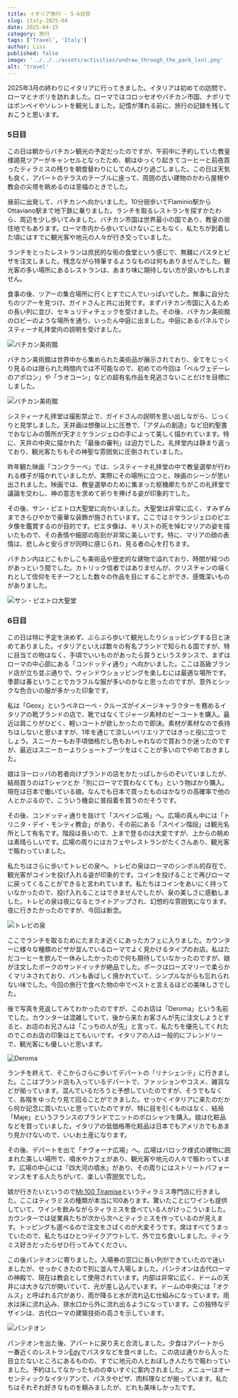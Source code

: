 ```yaml
---
title: イタリア旅行 - 5-6日目
slug: italy-2025-04
date: 2025-04-15
category: 旅行
tags: ['Travel', 'Italy']
author: Liss
published: false
image: '../../../assets/activities/undraw_through_the_park_lxnl.png'
alt: 'travel'
---
```



2025年3月の終わりにイタリアに行ってきました。イタリアは初めての訪問で、ローマとナポリを訪れました。ローマではコロッセオやバチカン市国、ナポリではポンペイやソレントを観光しました。記憶が薄れる前に、旅行の記録を残しておこうと思います。

### 5日目

この日は朝からバチカン観光の予定だったのですが、午前中に予約していた教皇様謁見ツアーがキャンセルとなったため、朝はゆっくり起きてコーヒーと前夜買ったティラミスの残りを朝食替わりにしてのんびり過ごしました。この日は天気も良く、アパートのテラスのテーブルに座って、周囲の古い建物のかわら屋根や教会の尖塔を眺めるのは至福のときでした。

昼前に出発して、バチカンへ向かいました。10分弱歩いてFlaminio駅からOttaviano駅まで地下鉄に乗りました。ランチを取るレストランを探すかたわら、周辺を少し歩いてみました。バチカン市国は世界最小の国であり、教皇の居住地でもあります。ローマ市内から歩いていけないこともなく、私たちが到着した頃にはすでに観光客や地元の人々が行き交っていました。

ランチをとったレストランは庶民的な街の食堂という感じで、無難にパスタとピザを注文しました。残念ながら特筆するようなものは何もありませんでした。観光客の多い場所にあるレストランは、あまり味に期待しない方が良いかもしれません。

食事の後、ツアーの集合場所に行くとすでに人でいっぱいでした。無事に自分たちのツアーを見つけ、ガイドさんと共に出発です。まずバチカン市国に入るための長い列に並び、セキュリティチェックを受けました。その後、バチカン美術館のロビーのような場所を通り、いったん中庭に出ました。中庭にあるパネルでシスティーナ礼拝堂内の説明を受けました。

![バチカン美術館](./images/Vatican01.jpg)

バチカン美術館は世界中から集められた美術品が展示されており、全てをじっくり見るのは限られた時間内では不可能なので、初めての今回は「ベルヴェデーレのアポロン」や「ラオコーン」などの超有名作品を見逃さないことだけを目標にしました。

![バチカン美術館](./images/Vatican02.jpg)

システィーナ礼拝堂は撮影禁止で、ガイドさんの説明を思い出しながら、じっくりと見学しました。天井画は想像以上に圧巻で、「アダムの創造」など旧約聖書でおなじみの箇所が天才ミケランジェロの手によって美しく描かれています。特に、天井の中央に描かれた「最後の審判」は迫力でした。礼拝堂内は静まり返っており、観光客たちもその神聖な雰囲気に圧倒されていました。

昨年観た映画「コンクラーベ」では、システィーナ礼拝堂の中で教皇選挙が行われる様子が描かれていましたが、実際にその場所に立つと、映画のシーンが思い出されました。映画では、教皇選挙のために集まった枢機卿たちがこの礼拝堂で議論を交わし、神の意志を求めて祈りを捧げる姿が印象的でした。

その後、サン・ピエトロ大聖堂に向かいました。大聖堂は非常に広く、すみずみまできらびやかで豪華な装飾が施されています。ここではミケランジェロのピエタ像を鑑賞するのが目的です。ピエタ像は、キリストの死を悼むマリアの姿を描いたもので、その表情や細部の彫刻が非常に美しいです。特に、マリアの顔の表情は、悲しみと安らぎが同時に感じられ、見る者の心を打ちます。

バチカン内はどこもかしこも美術品や歴史的な建物で溢れており、時間が経つのがあっという間でした。カトリック信者ではありませんが、クリスチャンの端くれとして信仰をモチーフとした数々の作品を目にすることができ、感慨深いものがありました。

![サン・ピエトロ大聖堂](./images/Vatican_view.jpg)


### 6日目

この日は特に予定を決めず、ぶらぶら歩いて観光したりショッピングする日と決めてありました。イタリアといえば数々の有名ブランドで知られる国ですが、特に目当ての物はなく、手頃でいいものがあったら買うというスタンスで、まずはローマの中心部にある「コンドッティ通り」へ向かいました。ここは高級ブランド店が立ち並ぶ通りで、ウィンドウショッピングを楽しむには最適な場所です。季節は春ということでカラフルな服が多いのかなと思ったのですが、意外とシックな色合いの服が多かった印象です。

私は「Geox」というペネローペ・クルーズがイメージキャラクターを務めるイタリアの靴ブランドの店で、靴ではなくてジャージ素材のピーコートを購入。最近は肩こりがひどく、軽いコートが欲しかったので即決。素材が素材なので長持ちはしないと思いますが、1年を通じて涼しいベリエリアではきっと役に立つでしょう。スニーカーもお手頃価格だし色もおしゃれなので買おうか迷ったのですが、最近はスニーカーよりショートブーツをはくことが多いのでやめておきました。

娘はヨーロッパの若者向けブランドの店をかたっぱしからのぞいていましたが、結局買うのはTシャツとか「別にローマで買わなくても」という物ばかり購入。現在は日本で働いている娘。なんでも日本で買ったものはかなりの高確率で他の人とかぶるので、こういう機会に普段着を買うのだそうです。

その後、コンドッティ通りを抜けて「スペイン広場」へ。広場の真ん中には「トリニタ・デイ・モンティ教会」があり、その前にある「スペイン階段」は観光名所として有名です。階段は長いので、上まで登るのは大変ですが、上からの眺めは素晴らしいです。広場の周りにはカフェやレストランがたくさんあり、観光客で賑わっていました。

私たちはさらに歩いてトレビの泉へ。トレビの泉はローマのシンボル的存在で、観光客がコインを投げ入れる姿が印象的です。コインを投げることで再びローマに戻ってくることができると言われています。私たちはコインをあいにく持っていなかったので、投げ入れることはできませんでしたが、泉の美しさに感動しました。トレビの泉は夜になるとライトアップされ、幻想的な雰囲気になります。夜に行きたかったのですが、今回は断念。

![トレビの泉](./images/Tlevi02.jpg)

ここでランチを取るためにたまたま近くにあったカフェに入りました。カウンターに様々な種類のピザが並んでいるローマでよく見かけるタイプのお店。私はただコーヒーを飲んで一休みしたかったので何も期待していなかったのですが、娘が注文したポークのサンドイッチが絶品でした。ポークはローズマリーで柔らかくマリネされており、パンも香ばしく焼かれていて、シンプルながらも忘れられない味でした。今回の旅行で食べた物の中でベストと言えるほどの美味しさでした。

後で写真を見返してみてわかったのですが、このお店は「Deroma」という名前でした。カウンターは混雑していて、後から来たお客さんが先に注文しようとすると、お店のお兄さんは「こっちの人が先」と言って、私たちを優先してくれたのでこのお店の印象はとてもいいです。イタリアの人は一般的にフレンドリーで、観光客にも優しいと思います。

![Deroma](./images/Sandwich_1.jpg)

ランチを終えて、そこからさらに歩いてデパートの「リナシェンテ」に行きました。ここはブランド店も入っているデパートで、ファッションやコスメ、雑貨などが揃っています。混んでいるだろうと予想していたのですが、そうでもなくて、各階をゆったり見て回ることができました。せっかくイタリアに来たのだから何か記念に買いたいと思っていたのですが、特に目を引くものはなく、結局「Maje」というフランスのブランドでニットのポロシャツを購入。娘は化粧品などを買っていました。イタリアの低価格帯化粧品は日本でもアメリカでもあまり見かけないので、いいお土産になります。

その後、デパートを出て「ナヴォーナ広場」へ。広場はバロック様式の建物に囲まれた美しい場所で、噴水やカフェがあり、観光客や地元の人々で賑わっています。広場の中心には「四大河の噴水」があり、その周りにはストリートパフォーマンスをする人たちがいて、楽しい雰囲気でした。

娘が行きたいというので[Mr.100 Tiramise](https://www.facebook.com/Mr100Tiramisu/)というティラミス専門店に行きました。ここはティラミスの種類が本当に100あります。驚いたことにワインも提供していて、ワインを飲みながらティラミスを食べている人がけっこういました。カウンターでは従業員たちが次から次へとティラミスを作っているのが見えます。トッピングも選べるので注文をさばくのが大変そうです。席はすべてうまっていたので、私たちはひとつテイクアウトして、外で立ち食いしました。ティラミス好きだったらぜひ行ってみてください。

この後パンテオンに寄りました。入場券の窓口に長い列ができていたので迷いましたが、せっかくきたので列に並んで入場しました。パンテオンは古代ローマの神殿で、現在は教会として使用されています。内部は非常に広く、ドームの天井には大きな穴が開いていて、光が差し込んでいます。ドームの中央には「オクルス」と呼ばれる穴があり、雨が降ると水が流れ込む仕組みになっています。雨水は床に流れ込み、排水口から外に流れ出るようになっています。この独特なデザインは、古代ローマの建築技術の高さを示しています。

![パンテオン](./images/Panteon.jpg)

パンテオンを出た後、アパートに戻り夫と合流しました。夕食はアパートから一番近くのレストラン[Edy](https://www.facebook.com/edyristorante/)でパスタなどを食べました。この店は通りから入った目立たないところにあるものの、すでに地元の人とおぼしき人たちで賑わっていました。予約はしてなかったものの幸いすぐに案内されました。メニューはオーセンティックなイタリアンで、パスタやピザ、肉料理などが揃っています。私たちはそれぞれ好きなものを頼みましたが、どれも美味しかったです。












